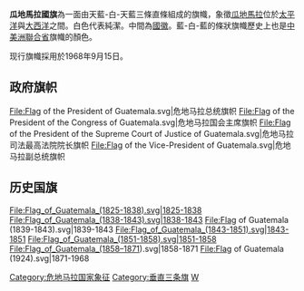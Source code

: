 {{Infobox flag
| Name        = 瓜地馬拉共和國國旗
| Image       = Flag of Guatemala.svg
| Use         = 011011
| Proportion  = 5:8
| Adoption    = 1871
| Design      = 
| Image2      = Civil Ensign of Guatemala.svg
| Use2        = 100100
| Proportion2 = 5:8
| Adoption2   = 1871
| Design2     = 
}}
'''瓜地馬拉國旗'''為一面由天藍-白-天藍三條直條組成的旗幟，象徵[[瓜地馬拉|瓜地馬拉]]位於[[太平洋|太平洋]]與[[大西洋|大西洋]]之間。白色代表純潔。中間為[[瓜地馬拉國徽|國徽]]。藍-白-藍的條狀旗幟歷史上也是[[中美洲聯合省|中美洲聯合省]]旗幟的顏色。

现行旗幟採用於1968年9月15日。

==政府旗帜==
<gallery>
File:Flag of the President of Guatemala.svg|危地马拉总统旗帜
File:Flag of the President of the Congress of Guatemala.svg|危地马拉国会主席旗帜
File:Flag of the President of the Supreme Court of Justice of Guatemala.svg|危地马拉司法最高法院院长旗帜
File:Flag of the Vice-President of Guatemala.svg|危地马拉副总统旗帜
</gallery>
==历史国旗==
<gallery>
File:Flag_of_Guatemala_(1825-1838).svg|1825-1838 
File:Flag_of_Guatemala_(1838-1843).svg|1838-1843
File:Flag of Guatemala (1839-1843).svg|1839-1843
File:Flag_of_Guatemala_(1843-1851).svg|1843-1851
File:Flag_of_Guatemala_(1851-1858).svg|1851-1858
File:Flag_of_Guatemala_(1858–1871).svg|1858-1871
File:Flag of Guatemala (1924).svg|1871-1968
</gallery>

{{美洲題目|国旗}}
[[Category:危地马拉国家象征|Category:危地马拉国家象征]]
[[Category:垂直三条旗|Category:垂直三条旗]]
[[Category:國旗|W]]